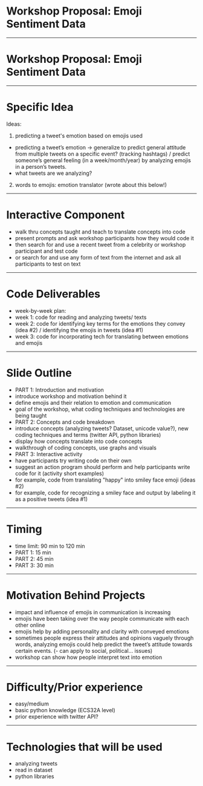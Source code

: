 

# Workshop Proposal: Emoji Sentiment Data
 
---
 
 
 
# Workshop Proposal: Emoji Sentiment Data

 
---

# Specific Idea
Ideas:
1. predicting a tweet's emotion based on emojis used
- predicting a tweet’s emotion -> generalize to predict general attitude from multiple tweets on a specific event? (tracking hashtags) / predict someone’s general feeling (in a week/month/year) by analyzing emojis in a person’s tweets.
- what tweets are we analyzing?
2. words to emojis: emotion translator (wrote about this below!)
 
---
 
# Interactive Component
- walk thru concepts taught and teach to translate concepts into code
- present prompts and ask workshop participants how they would code it
- then search for and use a recent tweet from a celebrity or workshop participant and test code
- or search for and use any form of text from the internet and ask all participants to test on text
 
---
 
# Code Deliverables
- week-by-week plan:
 - week 1: code for reading and analyzing tweets/ texts
 - week 2: code for identifying key terms for the emotions they convey (idea #2) / identifying the emojis in tweets (idea #1)
 - week 3: code for incorporating tech for translating between emotions and emojis
 
---
 
# Slide Outline
- PART 1: Introduction and motivation
 - introduce workshop and motivation behind it
 - define emojis and their relation to emotion and communication
 - goal of the workshop, what coding techniques and technologies are being taught
- PART 2: Concepts and code breakdown
 - introduce concepts (analyzing tweets? Dataset, unicode value?), new coding techniques and terms (twitter API, python libraries)
 - display how concepts translate into code concepts
 - walkthrough of coding concepts, use graphs and visuals
- PART 3: Interactive activity
 - have participants try writing code on their own
 - suggest an action program should perform and help participants write code for it (activity short examples)
 - for example, code from translating "happy" into smiley face emoji (ideas #2)
- for example, code for recognizing a smiley face and output by labeling it as a positive tweets (idea #1)
 
---
 
# Timing
- time limit: 90 min to 120 min
- PART 1: 15 min
- PART 2: 45 min
- PART 3: 30 min
 
---
 
# Motivation Behind Projects
- impact and influence of emojis in communication is increasing
- emojis have been taking over the way people communicate with each other online
- emojis help by adding personality and clarity with conveyed emotions
- sometimes people express their attitudes and opinions vaguely through words, analyzing emojis could help predict the tweet’s attitude towards certain events. (- can apply to social, political… issues)
- workshop can show how people interpret text into emotion
 
---
 
# Difficulty/Prior experience
- easy/medium
- basic python knowledge (ECS32A level)
- prior experience with twitter API? 
 
---
 
# Technologies that will be used
- analyzing tweets
- read in dataset
- python libraries

